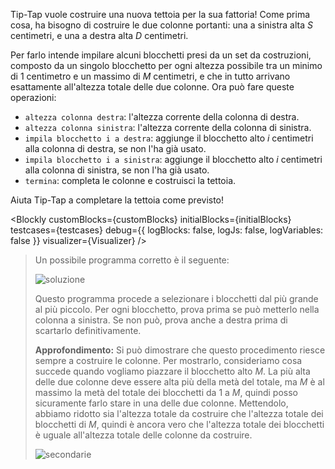 
Tip-Tap vuole costruire una nuova tettoia per la sua fattoria!
Come prima cosa, ha bisogno di costruire le due colonne portanti:
una a sinistra alta $S$ centimetri, e una a destra alta $D$ centimetri.

Per farlo intende impilare alcuni blocchetti presi da un set da costruzioni,
composto da un singolo blocchetto per ogni altezza possibile tra un minimo
di 1 centimetro e un massimo di $M$ centimetri, e che in tutto arrivano
esattamente all'altezza totale delle due colonne. Ora può fare queste operazioni:

- `altezza colonna destra`: l'altezza corrente della colonna di destra.
- `altezza colonna sinistra`: l'altezza corrente della colonna di sinistra.
- `impila blocchetto i a destra`: aggiunge il blocchetto alto $i$ centimetri alla colonna di destra, se non l'ha già usato.
- `impila blocchetto i a sinistra`: aggiunge il blocchetto alto $i$ centimetri alla colonna di sinistra, se non l'ha già usato.
- `termina`: completa le colonne e costruisci la tettoia.

Aiuta Tip-Tap a completare la tettoia come previsto!

<Blockly
  customBlocks={customBlocks}
  initialBlocks={initialBlocks}
  testcases={testcases}
  debug={{ logBlocks: false, logJs: false, logVariables: false }}
  visualizer={Visualizer}
/>

> Un possibile programma corretto è il seguente:
>
> ![soluzione](sol.png)
>
> Questo programma procede a selezionare i blocchetti dal più grande al più piccolo.
> Per ogni blocchetto, prova prima se può metterlo nella colonna a sinistra.
> Se non può, prova anche a destra prima di scartarlo definitivamente.
>
> **Approfondimento:** Si può dimostrare che questo procedimento riesce sempre a costruire
> le colonne. Per mostrarlo, consideriamo cosa succede quando vogliamo piazzare il
> blocchetto alto $M$. La più alta delle due colonne deve essere alta più della metà del
> totale, ma $M$ è al massimo la metà del totale dei blocchetti da $1$ a $M$, quindi
> posso sicuramente farlo stare in una delle due colonne. Mettendolo, abbiamo ridotto sia l'altezza
> totale da costruire che l'altezza totale dei blocchetti di $M$, quindi è ancora vero che
> l'altezza totale dei blocchetti è uguale all'altezza totale delle colonne da costruire.
>
> ![secondarie](secondarie.asy)
